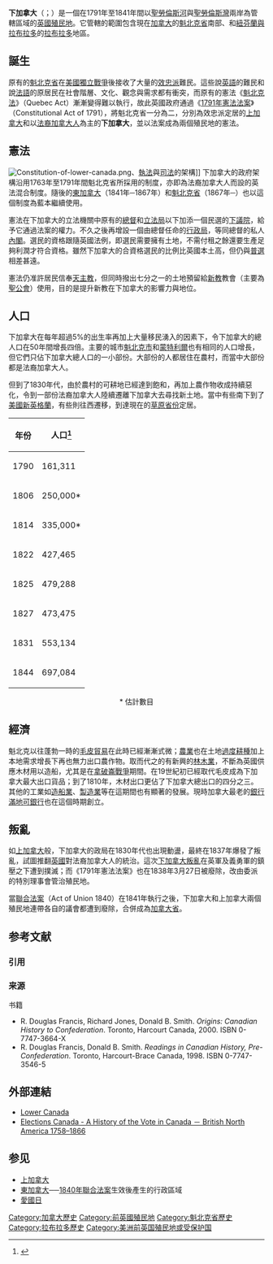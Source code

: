 {{Infobox Former Subdivision
|native_name = {{lang|en|Lower Canada}}<br>{{lang|fr|Bas-Canada}}
|conventional_long_name = 下加拿大
|common_name = 下加拿大
|
|continent = 北美洲
|region    = [[加拿大中部|加拿大中部]]
|country   = 加拿大
|era       = <!-- [[Canada_under_British_Imperial_Control_(1764-1867)|British Era]] -->
|status    = 殖民地
|status_text= 英國殖民地
|empire    = 英國
|government_type    = 君主立憲制
|
|event_start = [[1791年憲法法案|1791年憲法法案]]
|year_start  = 1791年
|date_start  = 12月26日
|event_end   = [[1840年聯合法案|1840年聯合法案]]
|year_end    = 1841年
|date_end    = 2月10日
| 
|event1      = 
|date_event1 = 
|event2      = 
|date_event2 = 
|event3      = 
|date_event3 = 
|p1 = 魁北克省 (1763-1791)
|flag_p1 = Union flag 1606 (Kings Colors).svg
|s1 = 加拿大省
|flag_s1 = Flag of the United Kingdom.svg
|flag        = 旗幟
|flag_type   = 
|image_flag  = Civil Ensign of the United Kingdom.svg
|symbol       = 
|symbol_type  = 
|image_coat   = 
|image_map    = Canada lower.PNG
|image_map_caption  = 下加拿大地圖（綠色）
|capital          = [[魁北克市|魁北克市]]
|national_motto   = 
|national_anthem  = 
|common_languages = [[加拿大英語|英語]]、[[加拿大法語|法語]]
|religion         = [[基督新教|基督新教]]、[[天主教|天主教]]
|currency         = [[加拿大磅|加拿大磅]]（與[[英磅|英磅]]匯率固定）
|
|<!--- Titles and names of the first and last leaders and their deputies --->
|leader1      = [[喬治三世|喬治三世]]
|year_leader1 = 1791-1820
|leader2      = [[維多利亞女王|維多利亞女王]]
|year_leader2 = 1837-1841
|title_leader = [[英國君主列表|君主]]
|deputy1      = 
|year_deputy1 = 
|title_deputy = [[省督_(加拿大)|省督]]
|legislature  = 下加拿大議會
|house1       = 立法局
|house2       = 省議會
|
|<!--- Area and population of a given year --->
|stat_year1 = 
|stat_area1 = 
|stat_pop1  = 
|stat_year2 = 
|stat_pop2  = 
|political_subdiv=
|footnotes  = 
}}

'''下加拿大'''（{{lang-en|Lower Canada}}；{{lang-fr|Bas-Canada}}）是一個在1791年至1841年間以[[聖勞倫斯河|聖勞倫斯河]]與[[聖勞倫斯灣|聖勞倫斯灣]]兩岸為管轄區域的[[不列顛殖民地|英國殖民地]]。它管轄的範圍包含現在[[加拿大|加拿大]]的[[魁北克省|魁北克省]]南部、和[[紐芬蘭與拉布拉多|紐芬蘭與拉布拉多]]的[[拉布拉多|拉布拉多]]地區。

== 誕生 ==
原有的[[魁北克省|魁北克省]]在[[美國獨立戰爭|美國獨立戰爭]]後接收了大量的[[效忠派|效忠派]]難民。這些說[[英語|英語]]的難民和說[[法語|法語]]的原居民在社會階層、文化、觀念與需求都有衝突，而原有的憲法《[[魁北克法|魁北克法]]》（Quebec Act）漸漸變得難以執行，故此英國政府通過《[[1791年憲法法案|1791年憲法法案]]》（Constitutional Act of 1791），將魁北克省一分為二，分別為效忠派定居的[[上加拿大|上加拿大]]和以[[法裔加拿大人|法裔加拿大人]]為主的'''下加拿大'''，並以法案成為兩個殖民地的憲法。

== 憲法 ==
{{main|1791年憲法法案}}
[[File:Constitution-of-lower-canada.png|thumb]]、[[執法|執法]]與[[司法|司法]]的架構]]
下加拿大的政府架構沿用1763年至1791年間魁北克省所採用的制度，亦即為法裔加拿大人而設的英法混合制度。隨後的[[東加拿大|東加拿大]]（1841年─1867年）和[[魁北克省|魁北克省]]（1867年─）也以這個制度為藍本繼續使用。

憲法在下加拿大的立法機關中原有的[[總督|總督]]和[[立法局|立法局]]以下加添一個民選的[[下議院|下議院]]，給予它通過法案的權力。不久之後再增設一個由總督任命的[[行政局|行政局]]，等同總督的私人[[內閣|內閣]]。選民的資格跟隨英國法例，即選民需要擁有土地，不需付租之餘還要生產足夠利潤才符合資格。雖然下加拿大的合資格選民的比例比英國本土高，但仍與[[普選|普選]]相差甚遠。

憲法仍准許居民信奉[[天主教|天主教]]，但同時撥出七分之一的土地預留給[[新教|新教]]教會（主要為[[聖公會|聖公會]]）使用，目的是提升新教在下加拿大的影響力與地位。
{{clear}}

== 人口 ==
下加拿大在每年超過5%的出生率再加上大量移民湧入的因素下，令下加拿大的總人口在50年間增長四倍。主要的城市[[魁北克市|魁北克市]]和[[蒙特利爾|蒙特利爾]]也有相同的人口增長，但它們只佔下加拿大總人口的一小部份。大部份的人都居住在農村，而當中大部份都是法裔加拿大人。

但到了1830年代，由於農村的可耕地已經達到飽和，再加上農作物收成持續惡化，令到一部份法裔加拿大人陸續遷離下加拿大去尋找新土地。當中有些南下到了[[美國|美國]][[新英格蘭|新英格蘭]]，有些則往西遷移，到達現在的[[草原省份|草原省份]]定居。

{| width="20%" border="1" cellpadding="4" align="center" cellspacing="0" style="background: #f9f9f9; color: black; border: 1px #aaa solid; border-collapse: collapse; text-align: center;"
!年份
!人口<ref>{{Cite web |url=http://www.statcan.ca/english/freepub/98-187-XIE/index.htm |title=Statistics Canada － Censuses of Canada 1665 to 1871 |accessdate=2007-08-24 |archive-date=2007-08-24 |archive-url=https://web.archive.org/web/20070824111408/http://www.statcan.ca/english/freepub/98-187-XIE/index.htm |dead-url=no }}</ref>
|-
|1790
|161,311
|-
|1806
|250,000*
|-
|1814
|335,000*
|-
|1822
|427,465
|-
|1825
|479,288
|-
|1827
|473,475
|-
|1831
|553,134
|-
|1844
|697,084</div>
|}
<center>* 估計數目</center>

== 經濟 ==
魁北克以往蓬勃一時的[[毛皮貿易|毛皮貿易]]在此時已經漸漸式微；[[農業|農業]]也在土地[[過度耕種|過度耕種]]加上本地需求增長下再也無力出口農作物。取而代之的有新興的[[林木業|林木業]]，不斷為英國供應木材用以造船，尤其是在[[拿破崙戰爭|拿破崙戰爭]]期間。在19世紀初已經取代毛皮成為下加拿大最大出口貨品；到了1810年，木材出口更佔了下加拿大總出口的四分之三。其他的工業如[[造船業|造船業]]、[[製造業|製造業]]等在這期間也有顯著的發展。現時加拿大最老的[[銀行|銀行]][[滿地可銀行|滿地可銀行]]也在這個時期創立。

== 叛亂 ==
{{main|下加拿大叛亂}}
如[[上加拿大|上加拿大]]般，下加拿大的政局在1830年代也出現動盪，最終在1837年爆發了叛亂，試圖推翻[[英國|英國]]對法裔加拿大人的統治。這次[[下加拿大叛亂|下加拿大叛亂]]在英軍及義勇軍的鎮壓之下遭到撲滅；而《1791年憲法法案》也在1838年3月27日被廢除，改由委派的特別理事會管治殖民地。

當[[1840年聯合法案|聯合法案]]（Act of Union 1840）在1841年執行之後，下加拿大和上加拿大兩個殖民地連帶各自的議會都遭到廢除，合併成為[[加拿大省|加拿大省]]。

== 参考文献 ==
=== 引用 ===
{{Reflist}}

=== 来源 ===
{{refbegin}}
; 书籍
* R. Douglas Francis, Richard Jones, Donald B. Smith. ''Origins: Canadian History to Confederation''. Toronto, Harcourt Canada, 2000. ISBN 0-7747-3664-X
* R. Douglas Francis, Donald B. Smith. ''Readings in Canadian History, Pre-Confederation''. Toronto, Harcourt-Brace Canada, 1998. ISBN 0-7747-3546-5
{{refend}}

== 外部連結 ==
*[https://web.archive.org/web/20071001083130/http://www.collectionscanada.ca/confederation/023001-2002-e.html Lower Canada] {{en}}
*[http://www.elections.ca/content.asp?section=gen&document=chap1&dir=his&lang=e&textonly=false Elections Canada - A History of the Vote in Canada － British North America 1758–1866]{{Wayback|url=http://www.elections.ca/content.asp?section=gen&document=chap1&dir=his&lang=e&textonly=false |date=20091206213449 }} {{en}}

== 参见 ==
{{Portal box|加拿大}}
* [[上加拿大|上加拿大]]
* [[東加拿大|東加拿大]]──[[1840年聯合法案|1840年聯合法案]]生效後產生的行政區域
* [[愛國日|愛國日]]

<!-- {{Canadian colonies}} -->
<!-- {{Territories of the British Empire}} -->
<!-- {{Authority control}}-->
{{DEFAULTSORT:Bas-Canada}}
[[Category:加拿大歷史|Category:加拿大歷史]]
[[Category:前英國殖民地|Category:前英國殖民地]]
[[Category:魁北克省歷史|Category:魁北克省歷史]]
[[Category:拉布拉多歷史|Category:拉布拉多歷史]]
[[Category:美洲前英国殖民地或受保护国|Category:美洲前英国殖民地或受保护国]]